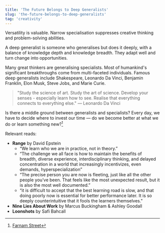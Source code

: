 ```yaml
---
title: 'The Future Belongs to Deep Generalists'
slug: 'the-future-belongs-to-deep-generalists'
tag: 'creativity'
---
```


Versatility is valuable. Narrow specialisation suppresses creative thinking and problem-solving abilities.

A deep generalist is someone who generalises but does it deeply, with a balance of knowledge depth and knowledge breadth. They adapt well and turn change into opportunities.

Many great thinkers are generalising specialists. Most of humankind's significant breakthroughs come from multi-faceted individuals. Famous deep generalists include Shakespeare, Leonardo Da Vinci, Benjamin Franklin, Elon Musk, Steve Jobs, and Marie Curie.

> "Study the science of art. Study the art of science. Develop your senses - especially learn how to see. Realise that everything connects to everything else." — Leonardo Da Vinci

Is there a middle ground between generalists and specialists? Every day, we have to decide where to invest our time — do we become better at what we do or learn something new?[^s1]

Relevant reads:
- **Range** by David Epstein
  - “We learn who we are in practice, not in theory.”
  - “The challenge we all face is how to maintain the benefits of breadth, diverse experience, interdisciplinary thinking, and delayed concentration in a world that increasingly incentivizes, even demands, hyperspecialization”
  - “The precise person you are now is fleeting, just like all the other people you’ve been. That feels like the most unexpected result, but it is also the most well documented.”
  - “it is difficult to accept that the best learning road is slow, and that doing poorly now is essential for better performance later. It is so deeply counterintuitive that it fools the learners themselves."
- **Nine Lies About Work** by Marcus Buckingham & Ashley Goodall
- **Loonshots** by Safi Bahcall


[^s1]: [Farnam Street](https://fs.blog/2017/11/generalized-specialist/)
